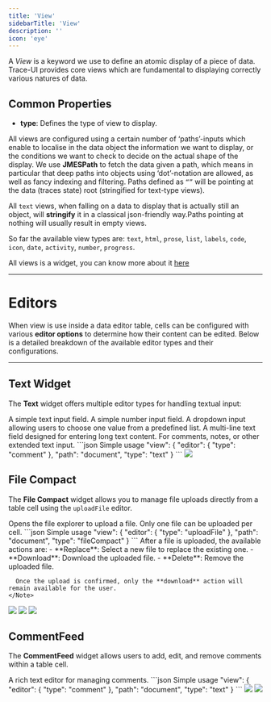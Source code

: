 ```yaml
---
title: 'View'
sidebarTitle: 'View'
description: ''
icon: 'eye'
---
```


A _View_ is a keyword we use to define an atomic display of a piece of data. Trace-UI provides core views which are fundamental to displaying correctly various natures of data.

## Common Properties

- **type**: Defines the type of view to display.

All views are configured using a certain number of ‘paths’-inputs which enable to localise in the data object the information we want to display, or the conditions we want to check to decide on the actual shape of the display. We use **JMESPath** to fetch the data given a path, which means in particular that deep paths into objects using ‘dot’-notation are allowed, as well as fancy indexing and filtering.
Paths defined as `“”` will be pointing at the data (traces state) root (stringified for text-type views).

All `text` views, when falling on a data to display that is actually still an object, will **stringify** it in a classical json-friendly way.Paths pointing at nothing will usually result in empty views.

So far the available view types are: `text`, `html`, `prose`, `list`, `labels`, `code`, `icon`, `date`, `activity`, `number`, `progress`.

All views is a widget, you can know more about it [here](/configuration/ui/widgets)

---

# Editors

When view is use inside a data editor table, cells can be configured with various **editor options** to determine how their content can be edited. Below is a detailed breakdown of the available editor types and their configurations.

---

## Text Widget

The **Text** widget offers multiple editor types for handling textual input:

<Tabs>
  <Tab title="Editor">
    <ParamField path="type" type="input">
        A simple text input field.
    </ParamField>
    <ParamField path="type" type="number">
         A simple number input field.
    </ParamField>
    <ParamField path="type" type="select">
        A dropdown input allowing users to choose one value from a predefined list.
    </ParamField>
    <ParamField path="type" type="comment">
        A multi-line text field designed for entering long text content. For comments, notes, or other extended text input.
    </ParamField>
  </Tab>
  <Tab title="Example">
    ```json Simple usage
    "view": {
        "editor": {
            "type": "comment"
        },
        "path": "document",
        "type": "text"
    }
    ```
  </Tab>
    <Tab title="Screenshot">
    <Frame>
      <img src="/images/configuration/ui/widgets/text.png" />
    </Frame>
  </Tab>
</Tabs>

## File Compact

The **File Compact** widget allows you to manage file uploads directly from a table cell using the `uploadFile` editor.  

<Tabs>
  <Tab title="Editor">
    <ParamField path="type" type="uploadFile">
        Opens the file explorer to upload a file. Only one file can be uploaded per cell.
    </ParamField>
  </Tab>
  <Tab title="Example">
    ```json Simple usage
    "view": {
        "editor": {
            "type": "uploadFile"
        },
        "path": "document",
        "type": "fileCompact"
    }
    ```
    <Note>
      After a file is uploaded, the available actions are:
      - **Replace**: Select a new file to replace the existing one.
      - **Download**: Download the uploaded file.
      - **Delete**: Remove the uploaded file.

      Once the upload is confirmed, only the **download** action will remain available for the user.
    </Note>
  </Tab>
    <Tab title="Screenshot">
    <Frame>
      <img src="/images/configuration/table/fileCompact-empty.png" />
    </Frame>
    <Frame>
      <img src="/images/configuration/table/fileCompact-edit.png" />
    </Frame>
    <Frame>
      <img src="/images/configuration/table/fileCompact-dl.png" />
    </Frame>
  </Tab>
</Tabs>

## CommentFeed

The **CommentFeed** widget allows users to add, edit, and remove comments within a table cell.

<Tabs>
  <Tab title="Editor">
    <ParamField path="type" type="comment">
        A rich text editor for managing comments.
    </ParamField>
  </Tab>
  <Tab title="Example">
    ```json Simple usage
    "view": {
        "editor": {
            "type": "comment"
        },
        "path": "document",
        "type": "text"
    }
    ```
  </Tab>
    <Tab title="Screenshot">
      <Frame>
      <img src="/images/configuration/table/commentFeed-empty.png" />
    </Frame>
    <Frame>
      <img src="/images/configuration/table/commentFeed-edit.png" />
    </Frame>
  </Tab>
</Tabs>

